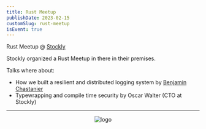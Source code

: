 ```yaml
---
title: Rust Meetup
publishDate: 2023-02-15
customSlug: rust-meetup
isEvent: true
---
```


Rust Meetup @ [Stockly](https://www.stockly.ai/)

Stockly organized a Rust Meetup in there in their premises.

Talks where about:

- How we built a resilient and distributed logging system by [Benjamin Chastanier](https://github.com/benjaminch)
- Typewrapping and compile time security by Oscar Walter (CTO at Stockly)


---



<div style="text-align: center">
    <Image src={logo} alt="logo" height={100}/>
</div>

